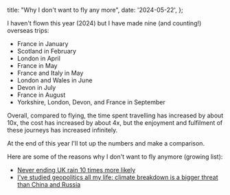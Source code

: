   title: "Why I don't want to fly any more",
  date: '2024-05-22',
};


<PostHero metadata={metadata} />

I haven't flown this year (2024) but I have made nine (and counting!) overseas trips:

- France in January
- Scotland in February
- London in April
- France in May
- France and Italy in May
- London and Wales in June
- Devon in July
- France in August
- Yorkshire, London, Devon, and France in September

Overall, compared to flying, the time spent travelling has increased by about 10x, the cost has increased by about 4x, but the enjoyment and fulfilment of these journeys has increased infinitely.

At the end of this year I'll tot up the numbers and make a comparison.

Here are some of the reasons why I don't want to fly anymore (growing list):

- [Never ending UK rain 10 times more likely](https://www.theguardian.com/world/article/2024/may/22/never-ending-uk-rain-10-times-more-likely-climate-crisis-study)
- [I&apos;ve studied geopolitics all my life: climate breakdown is a bigger threat than China and Russia](https://www.theguardian.com/commentisfree/2024/sep/19/russia-china-global-security-climate-breakdown)
